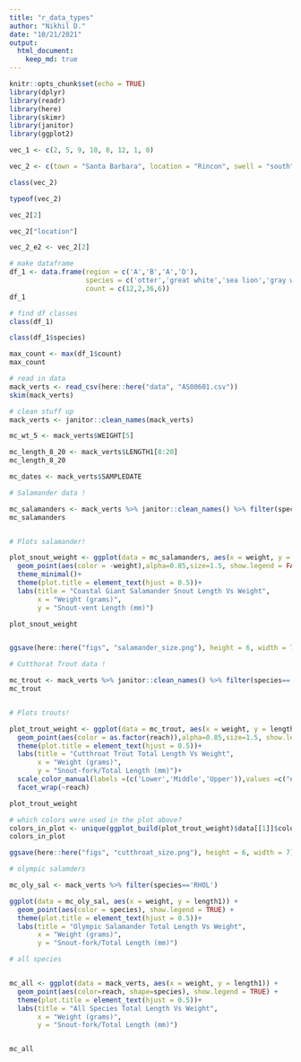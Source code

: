 ```yaml
---
title: "r_data_types"
author: "Nikhil D."
date: "10/21/2021"
output:  
  html_document:
    keep_md: true
---
```


```r
knitr::opts_chunk$set(echo = TRUE)
library(dplyr)
library(readr)
library(here)
library(skimr)
library(janitor)
library(ggplot2)

```

```r
vec_1 <- c(2, 5, 9, 10, 8, 12, 1, 0)

vec_2 <- c(town = "Santa Barbara", location = "Rincon", swell = "south")

class(vec_2)

typeof(vec_2)

vec_2[2]

vec_2["location"]

vec_2_e2 <- vec_2[2]

# make dataframe
df_1 <- data.frame(region = c('A','B','A','D'),
                   species = c('otter','great white','sea lion','gray whale'),
                   count = c(12,2,36,6))
df_1

# find df classes 
class(df_1)

class(df_1$species)

max_count <- max(df_1$count)
max_count

```



```r
# read in data
mack_verts <- read_csv(here::here("data", "AS00601.csv"))
skim(mack_verts)

# clean stuff up
mack_verts <- janitor::clean_names(mack_verts)

mc_wt_5 <- mack_verts$WEIGHT[5]

mc_length_8_20 <- mack_verts$LENGTH1[8:20]
mc_length_8_20

mc_dates <- mack_verts$SAMPLEDATE

```



```r
# Salamander data ! 

mc_salamanders <- mack_verts %>% janitor::clean_names() %>% filter(species=='DITE')
mc_salamanders


# Plots salamander! 

plot_snout_weight <- ggplot(data = mc_salamanders, aes(x = weight, y = length1)) +
  geom_point(aes(color = -weight),alpha=0.85,size=1.5, show.legend = FALSE) +
  theme_minimal()+
  theme(plot.title = element_text(hjust = 0.5))+
  labs(title = "Coastal Giant Salamander Snout Length Vs Weight",
       x = "Weight (grams)",
       y = "Snout-vent Length (mm)")

plot_snout_weight


ggsave(here::here("figs", "salamander_size.png"), height = 6, width = 7)
```

```r

# Cutthorat Trout data ! 

mc_trout <- mack_verts %>% janitor::clean_names() %>% filter(species=='ONCL')
mc_trout


# Plots trouts! 

plot_trout_weight <- ggplot(data = mc_trout, aes(x = weight, y = length1)) +
  geom_point(aes(color = as.factor(reach)),alpha=0.85,size=1.5, show.legend = TRUE) +
  theme(plot.title = element_text(hjust = 0.5))+
  labs(title = "Cutthroat Trout Total Length Vs Weight",
       x = "Weight (grams)",
       y = "Snout-fork/Total Length (mm)")+
  scale_color_manual(labels =(c('Lower','Middle','Upper')),values =c("#F8766D", "#00BA38", "#619CFF"))+
  facet_wrap(~reach)

plot_trout_weight

# which colors were used in the plot above?
colors_in_plot <- unique(ggplot_build(plot_trout_weight)$data[[1]]$colour)
colors_in_plot

ggsave(here::here("figs", "cutthroat_size.png"), height = 6, width = 7)
```


```r
# olympic salamders

mc_oly_sal <- mack_verts %>% filter(species=='RHOL')

ggplot(data = mc_oly_sal, aes(x = weight, y = length1)) +
  geom_point(aes(color = species), show.legend = TRUE) +
  theme(plot.title = element_text(hjust = 0.5))+
  labs(title = "Olympic Salamander Total Length Vs Weight",
       x = "Weight (grams)",
       y = "Snout-fork/Total Length (mm)")

```
```r
# all species


mc_all <- ggplot(data = mack_verts, aes(x = weight, y = length1)) +
  geom_point(aes(color=reach, shape=species), show.legend = TRUE) +
  theme(plot.title = element_text(hjust = 0.5))+
  labs(title = "All Species Total Length Vs Weight",
       x = "Weight (grams)",
       y = "Snout-fork/Total Length (mm)")


mc_all
```








